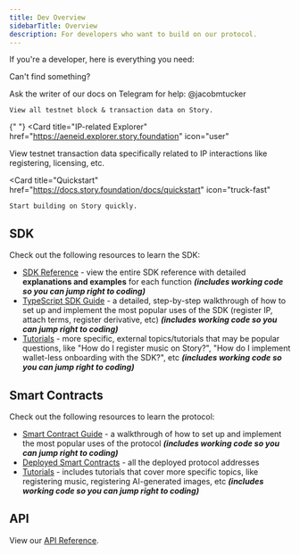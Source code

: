 ```yaml
---
title: Dev Overview
sidebarTitle: Overview
description: For developers who want to build on our protocol.
---
```


If you're a developer, here is everything you need:

<Note>
Can't find something?

Ask the writer of our docs on Telegram for help: @jacobmtucker

</Note>

<CardGroup cols={3}>
  <Card
    title="Testnet Block Explorer"
    href="https://aeneid.storyscan.xyz"
    icon="house"
    
  >
    View all testnet block & transaction data on Story.
  </Card>

{" "}
<Card
  title="IP-related Explorer"
  href="https://aeneid.explorer.story.foundation"
  icon="user"
>
  View testnet transaction data specifically related to IP interactions like
  registering, licensing, etc.
</Card>

  <Card
    title="Quickstart"
    href="https://docs.story.foundation/docs/quickstart"
    icon="truck-fast"
    
  >
    Start building on Story quickly.
  </Card>
</CardGroup>

## SDK

Check out the following resources to learn the SDK:

- [SDK Reference](/reference/api-introduction) - view the entire SDK reference with detailed **explanations and examples** for each function **_(includes working code so you can jump right to coding)_**
- [TypeScript SDK Guide](/developers/typescript-sdk/overview) - a detailed, step-by-step walkthrough of how to set up and implement the most popular uses of the SDK (register IP, attach terms, register derivative, etc) **_(includes working code so you can jump right to coding)_**
- [Tutorials](/developers/tutorials/overview) - more specific, external topics/tutorials that may be popular questions, like "How do I register music on Story?", "How do I implement wallet-less onboarding with the SDK?", etc **_(includes working code so you can jump right to coding)_**

## Smart Contracts

Check out the following resources to learn the protocol:

- [Smart Contract Guide](/developers/get-started-with-the-smart-contracts/overview) - a walkthrough of how to set up and implement the most popular uses of the protocol **_(includes working code so you can jump right to coding)_**
- [Deployed Smart Contracts](/developers/deployed-smart-contracts) - all the deployed protocol addresses
- [Tutorials](/developers/tutorials/overview) - includes tutorials that cover more specific topics, like registering music, registering AI-generated images, etc **_(includes working code so you can jump right to coding)_**

## API

View our [API Reference](/reference/api-introduction).
